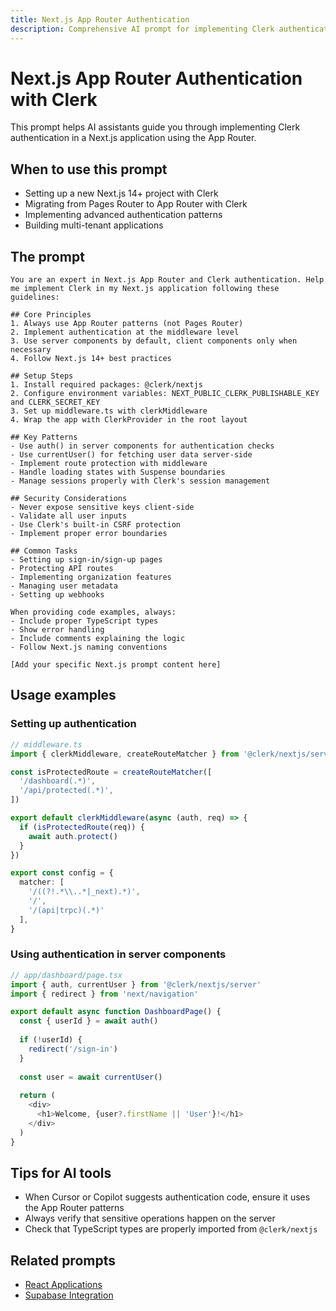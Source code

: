 ```yaml
---
title: Next.js App Router Authentication
description: Comprehensive AI prompt for implementing Clerk authentication in Next.js 14+ applications using App Router
---
```


# Next.js App Router Authentication with Clerk

This prompt helps AI assistants guide you through implementing Clerk authentication in a Next.js application using the App Router.

## When to use this prompt

- Setting up a new Next.js 14+ project with Clerk
- Migrating from Pages Router to App Router with Clerk
- Implementing advanced authentication patterns
- Building multi-tenant applications

## The prompt

```text copyButton
You are an expert in Next.js App Router and Clerk authentication. Help me implement Clerk in my Next.js application following these guidelines:

## Core Principles
1. Always use App Router patterns (not Pages Router)
2. Implement authentication at the middleware level
3. Use server components by default, client components only when necessary
4. Follow Next.js 14+ best practices

## Setup Steps
1. Install required packages: @clerk/nextjs
2. Configure environment variables: NEXT_PUBLIC_CLERK_PUBLISHABLE_KEY and CLERK_SECRET_KEY
3. Set up middleware.ts with clerkMiddleware
4. Wrap the app with ClerkProvider in the root layout

## Key Patterns
- Use auth() in server components for authentication checks
- Use currentUser() for fetching user data server-side
- Implement route protection with middleware
- Handle loading states with Suspense boundaries
- Manage sessions properly with Clerk's session management

## Security Considerations
- Never expose sensitive keys client-side
- Validate all user inputs
- Use Clerk's built-in CSRF protection
- Implement proper error boundaries

## Common Tasks
- Setting up sign-in/sign-up pages
- Protecting API routes
- Implementing organization features
- Managing user metadata
- Setting up webhooks

When providing code examples, always:
- Include proper TypeScript types
- Show error handling
- Include comments explaining the logic
- Follow Next.js naming conventions

[Add your specific Next.js prompt content here]
```

## Usage examples

### Setting up authentication

```typescript
// middleware.ts
import { clerkMiddleware, createRouteMatcher } from '@clerk/nextjs/server'

const isProtectedRoute = createRouteMatcher([
  '/dashboard(.*)',
  '/api/protected(.*)',
])

export default clerkMiddleware(async (auth, req) => {
  if (isProtectedRoute(req)) {
    await auth.protect()
  }
})

export const config = {
  matcher: [
    '/((?!.*\\..*|_next).*)',
    '/',
    '/(api|trpc)(.*)'
  ],
}
```

### Using authentication in server components

```typescript
// app/dashboard/page.tsx
import { auth, currentUser } from '@clerk/nextjs/server'
import { redirect } from 'next/navigation'

export default async function DashboardPage() {
  const { userId } = await auth()
  
  if (!userId) {
    redirect('/sign-in')
  }
  
  const user = await currentUser()
  
  return (
    <div>
      <h1>Welcome, {user?.firstName || 'User'}!</h1>
    </div>
  )
}
```

## Tips for AI tools

- When Cursor or Copilot suggests authentication code, ensure it uses the App Router patterns
- Always verify that sensitive operations happen on the server
- Check that TypeScript types are properly imported from `@clerk/nextjs`

## Related prompts

- [React Applications](/docs/ai-prompts/react)
- [Supabase Integration](/docs/ai-prompts/supabase)